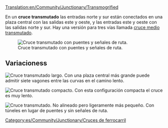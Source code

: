 [[Translation:en/Community/Junctionary/Transmogrified]]

{{es/Community/Junctionary/Menú de Cruces}}
En un '''cruce transmutado''' las entradas norte y sur están conectados en una plaza central con las salidas este y oeste, y las entradas este y oeste con las salidas norte y sur. Hay una versión para tres vías llamada [[es/Community/Junctionary/Cruce medio transmutado|cruce medio transmutado]].

[[File:en/Community/Junctionary/Transmogrified.aligned.png|frame|none|Cruce transmutado con puentes y señales de ruta.]]

{{es/Community/Junctionary/Criterios sobre cruces|Moderado|2|0|1|0|0|1|0|1|0|0|0||Los trenes averiados solo afectan una vía.|

*Distancia máxima entre señales: 6
*Distancia mínima entre dos curvas: 5 (en diagonal)
*Área: 12 x 12 (50 casillas extra)

}}

==Variacioness==

[[File:en/Community/Junctionary/Ttd.transmogrified.large.png|frame|none|Cruce transmutado largo.]]
Con una plaza central más grande puede admitir siete vagones entre las curvas en el camino lento.

[[File:en/Community/Junctionary/Ttd.transmogrified.compact.png|frame|none|Cruce transmutado compacto.]]
Con esta configuración compacta el cruce es muy lento.

[[File:en/Community/Junctionary/Ttd.transmogrified.deblock.png|frame|none|Cruce transmutado.]]
No alineado pero ligeramente más pequeño. Con túneles en lugar de puentes y sin señales de ruta.

[[Category:es/Community/Junctionary/Cruces de ferrocarril]]